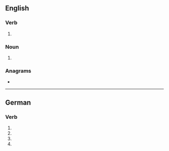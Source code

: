 {{also|Lacke}}
==English==

===Verb===
{{head|en|verb}}

# {{obsolete spelling of|lack|lang=en}}

===Noun===
{{en-noun}}

# {{obsolete spelling of|lack|lang=en}}

===Anagrams===
* {{anagrams|en|Aleck|clake}}

----

==German==

===Verb===
{{head|de|verb form}}
# {{de-verb form of|lacken|1|s|g}}
# {{de-verb form of|lacken|1|s|k1}}
# {{de-verb form of|lacken|3|s|k1}}
# {{de-verb form of|lacken|i|s}}
{{rfc-auto}}